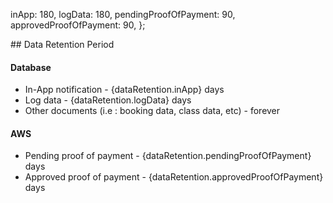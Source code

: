   inApp: 180,
  logData: 180,
  pendingProofOfPayment: 90,
  approvedProofOfPayment: 90,
};

<a name="Data_Retention_Period" />
## Data Retention Period

#### Database

- In-App notification - {dataRetention.inApp} days
- Log data - {dataRetention.logData} days
- Other documents (i.e : booking data, class data, etc) - forever

#### AWS

- Pending proof of payment - {dataRetention.pendingProofOfPayment} days
- Approved proof of payment - {dataRetention.approvedProofOfPayment} days

